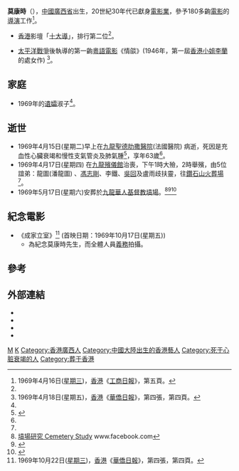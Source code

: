 {{藝人
|姓名 = 莫康時
|類型 = 導演
|圖片 =<!--建議使用自由版權圖像-->
|圖片尺寸 =
|圖片簡介 =
|本名 =
|羅馬拼音 = Mok Hong-See
|英文名 =
|暱稱 =
|其他藝名 =
|國籍 = {{BHKG}}
|民族 =
|籍貫 =
|出生日期 = {{birth date|1908|12|25}}
|出生地點 = {{CHN-1889}}[[廣西省|廣西省]]
|逝世日期 = {{death date and age|1969|4|15|1908|12|25}}
|逝世地點 = {{BHKG}}[[九龍|九龍]][[聖德肋撒醫院|聖德肋撒醫院]]
|職業 =
|語言 =
|教育程度 =
|宗教信仰 =
|配偶 = 淑子
|兒女 =
|父母 =
|音樂類型 =
|演奏樂器 =
|出道地點 =
|出道作 =
|出道日期 =
|代表作 =
|活躍年代 =
|唱片公司 =
|經紀公司 =
|個人工作室 =
|網站 =
|相關團體 =
|獎項 =
|IMDb = 0610789
|現任成員 =
|過往成員 =
|音樂專輯 =
|電影 =
|主持節目 =
|電視劇 =
|廣播劇 =
|舞台劇 =
|書籍 =
}}
'''莫康時'''（{{bd|1908年|12月25日<ref name="#1">1967年1月1日(星期日)，[[香港|香港]]《[[華僑日報|華僑日報]]》，第五張，第一頁。</ref>|1969年|4月15日}}），[[中國|中國]][[廣西省|廣西省]]出生，20世紀30年代已獻身[[電影業|電影業]]，參予180多齣[[電影|電影]]的[[導演|導演]]工作<ref name="#2">1969年4月16日([[星期三|星期三]])，[[香港|香港]]《[[工商日報|工商日報]]》，第五頁。</ref>。

* [[香港|香港]]影壇「[[十大導|十大導]]」，排行第二位<ref name="#1"/>。

* [[太平洋戰爭|太平洋戰爭]]後執導的第一齣[[粵語|粵語]][[電影|電影]]《情燄》(1946年，第一屆[[香港小姐|香港小姐]][[李蘭|李蘭]]的處女作) <ref name="#3">1969年4月18日(星期五)，[[香港|香港]]《[[華僑日報|華僑日報]]》，第四張，第四頁。</ref>。

==家庭==
* 1969年的[[遺孀|遺孀]]淑子<ref name="#3"/>。

==逝世==
* 1969年4月15日(星期二)早上在[[九龍|九龍]][[聖德肋撒醫院|聖德肋撒醫院]](法國醫院) 病逝，死因是充血性心臟衰竭和慢性支氣管炎及肺氣腫<ref>{{cite web|title=Register of Cremations in Diamond Hill, 1967-1971 |url= https://www.familysearch.org/ark:/61903/3:1:939Z-5PTP-Z?i=113&wc=MH6M-SNL%3A364881101%2C364881102%2C364881103%2C364900901%2C364901501&cc=2128186 |publisher=市政事務署 |date=1969-04-17 |accessdate=2019-05-17}}</ref>，享年63歲<ref name="#2"/>。
* 1969年4月17日(星期四) 在[[九龍殯儀館|九龍殯儀館]]治喪，下午1時大殮，2時舉殯，由5位誼弟：龍圖(潘龍圖) 、[[馮志剛_(導演)|馮志剛]]、李鐵、[[吳回_(香港)|吳回]]及盧雨歧扶靈，往[[鑽石山火葬場|鑽石山火葬場]]<ref name="#3"/>。
* 1969年5月17日(星期六)安葬於[[香港華人基督教聯會九龍墳場|九龍華人基督教墳場]]。<ref>[https://m.facebook.com/story.php?story_fbid=653729985190375&id=245578639338847/ 墳場研究 Cemetery Study] www.facebook.com</ref><ref>{{cite web|title=Register of Interments, 1962-1972 |url= https://www.familysearch.org/ark:/61903/3:1:939Z-5Z9K-FC?i=71&wc=MH6M-S66%3A364881101%2C364881102%2C364881103%2C364896501%2C364900401&cc=2128186 |publisher=市政事務署 |date=1969-05-17 |accessdate=2019-01-14}}</ref><ref>{{cite web|title=Register of Interments (Ashes), 1956-1964 |url= https://www.familysearch.org/ark:/61903/3:1:939Z-569S-MG?i=106&wc=MH6M-3WL%3A364881101%2C364881102%2C364881103%2C364896501%2C364898601&cc=2128186 |publisher=香港華人基督教聯會墳場骨區登記冊 |date=1969-05-17 |accessdate=2019-05-17}}</ref>

==紀念電影==
*《成家立室》<ref>1969年10月22日([[星期三|星期三]])，[[香港|香港]]《[[華僑日報|華僑日報]]》，第四張，第四頁。</ref> (首映日期：1969年10月17日(星期五))
** 為紀念莫康時先生，而全體人員[[義務|義務]]拍攝。

==參考==
<div class="references-small">
<references />
</div>

==外部連結==
* {{imdb name|0610789}}{{en}}
* {{hkmdb name|803}}
* {{douban people}}
* {{Mtime people|1173326}}

[[Category:香港電影導演|M]]
[[Category:莫姓|K]]
[[Category:香港廣西人|Category:香港廣西人]]
[[Category:中國大陸出生的香港藝人|Category:中國大陸出生的香港藝人]]
[[Category:死于心脏衰竭的人|Category:死于心脏衰竭的人]]
[[Category:葬于香港|Category:葬于香港]]